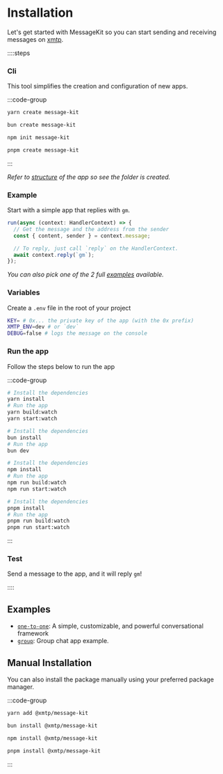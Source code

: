 # Installation

Let's get started with MessageKit so you can start sending and receiving messages on [xmtp](https://xmtp.org).

::::steps

### Cli

This tool simplifies the creation and configuration of new apps.

:::code-group

```bash [yarn]
yarn create message-kit
```

```bash [bun]
bun create message-kit
```

```bash [npm]
npm init message-kit
```

```bash [pnpm]
pnpm create message-kit
```

:::

_Refer to [structure](/concepts/structure) of the app so see the folder is created._

### Example

Start with a simple app that replies with `gm`.

```jsx [src/index.ts]
run(async (context: HandlerContext) => {
  // Get the message and the address from the sender
  const { content, sender } = context.message;

  // To reply, just call `reply` on the HandlerContext.
  await context.reply(`gm`);
});
```

_You can also pick one of the 2 full [examples](#examples) available._

### Variables

Create a `.env` file in the root of your project

```bash [cmd]
KEY= # 0x... the private key of the app (with the 0x prefix)
XMTP_ENV=dev # or `dev`
DEBUG=false # logs the message on the console
```

### Run the app

Follow the steps below to run the app

:::code-group

```bash [yarn]
# Install the dependencies
yarn install
# Run the app
yarn build:watch
yarn start:watch
```

```bash [bun]
# Install the dependencies
bun install
# Run the app
bun dev
```

```bash [npm]
# Install the dependencies
npm install
# Run the app
npm run build:watch
npm run start:watch
```

```bash [pnpm]
# Install the dependencies
pnpm install
# Run the app
pnpm run build:watch
pnpm run start:watch
```

:::

### Test

Send a message to the app, and it will reply `gm`!

::::

## Examples

- [`one-to-one`](/use-cases/one-to-one): A simple, customizable, and powerful conversational framework
- [`group`](/use-cases/group): Group chat app example.

## Manual Installation

You can also install the package manually using your preferred package manager.

:::code-group

```bash [yarn]
yarn add @xmtp/message-kit
```

```bash [bun]
bun install @xmtp/message-kit
```

```bash [npm]
npm install @xmtp/message-kit
```

```bash [pnpm]
pnpm install @xmtp/message-kit
```

:::
